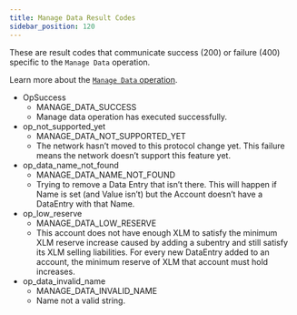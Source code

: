 ```yaml
---
title: Manage Data Result Codes
sidebar_position: 120
---
```



These are result codes that communicate success (200) or failure (400) specific to the `Manage Data` operation.

Learn more about the [`Manage Data` operation](../../../../../../learn/fundamentals/transactions/list-of-operations.mdx#manage-data).

<AttributeTable>

- OpSuccess
  - MANAGE_DATA_SUCCESS
  - Manage data operation has executed successfully.
- op_not_supported_yet
  - MANAGE_DATA_NOT_SUPPORTED_YET
  - The network hasn’t moved to this protocol change yet. This failure means the network doesn’t support this feature yet.
- op_data_name_not_found
  - MANAGE_DATA_NAME_NOT_FOUND
  - Trying to remove a Data Entry that isn’t there. This will happen if Name is set (and Value isn’t) but the Account doesn’t have a DataEntry with that Name.
- op_low_reserve
  - MANAGE_DATA_LOW_RESERVE
  - This account does not have enough XLM to satisfy the minimum XLM reserve increase caused by adding a subentry and still satisfy its XLM selling liabilities. For every new DataEntry added to an account, the minimum reserve of XLM that account must hold increases.
- op_data_invalid_name
  - MANAGE_DATA_INVALID_NAME
  - Name not a valid string.

</AttributeTable>

